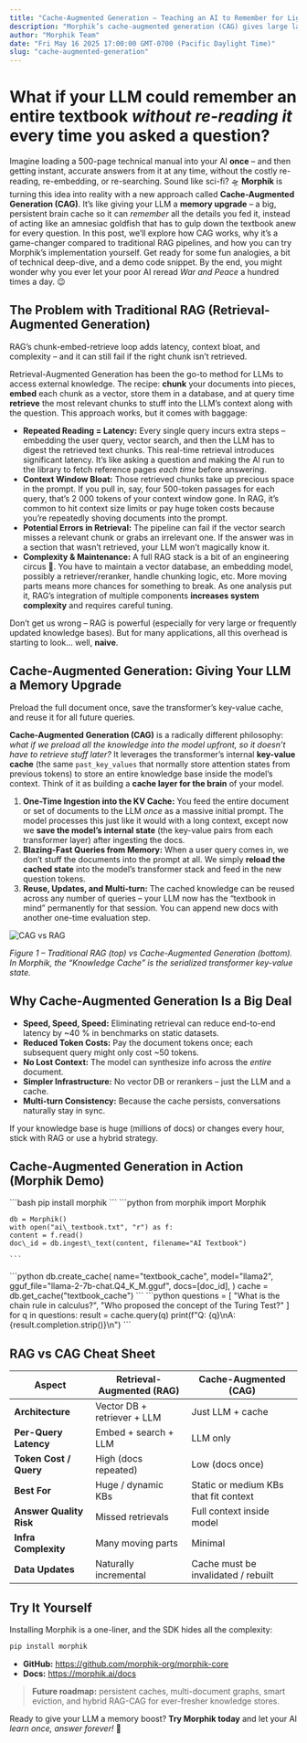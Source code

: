 ```yaml
---
title: "Cache-Augmented Generation – Teaching an AI to Remember for Lightning-Fast Answers"
description: "Morphik’s cache-augmented generation (CAG) gives large language models a memory upgrade, making them 10× faster than traditional RAG by storing long-term context in the transformer key-value cache."
author: "Morphik Team"
date: "Fri May 16 2025 17:00:00 GMT-0700 (Pacific Daylight Time)"
slug: "cache-augmented-generation"
---
```


# What if your LLM could remember an entire textbook _without re-reading it_ every time you asked a question?

Imagine loading a 500-page technical manual into your AI **once** – and then getting instant, accurate answers from it at any time, without the costly re-reading, re-embedding, or re-searching. Sound like sci-fi? 🛸 **Morphik** is turning this idea into reality with a new approach called **Cache-Augmented Generation (CAG)**. It’s like giving your LLM a **memory upgrade** – a big, persistent brain cache so it can _remember_ all the details you fed it, instead of acting like an amnesiac goldfish that has to gulp down the textbook anew for every question. In this post, we’ll explore how CAG works, why it’s a game-changer compared to traditional RAG pipelines, and how you can try Morphik’s implementation yourself. Get ready for some fun analogies, a bit of technical deep-dive, and a demo code snippet. By the end, you might wonder why you ever let your poor AI reread _War and Peace_ a hundred times a day. 😉

## The Problem with Traditional RAG (Retrieval-Augmented Generation)

<warning>
  RAG’s chunk-embed-retrieve loop adds latency, context bloat, and complexity – and it can still fail if the right chunk isn’t retrieved.
</warning>

Retrieval-Augmented Generation has been the go-to method for LLMs to access external knowledge. The recipe: **chunk** your documents into pieces, **embed** each chunk as a vector, store them in a database, and at query time **retrieve** the most relevant chunks to stuff into the LLM’s context along with the question. This approach works, but it comes with baggage:

- **Repeated Reading = Latency:** Every single query incurs extra steps – embedding the user query, vector search, and then the LLM has to digest the retrieved text chunks. This real-time retrieval introduces significant latency. It’s like asking a question and making the AI run to the library to fetch reference pages _each time_ before answering.
- **Context Window Bloat:** Those retrieved chunks take up precious space in the prompt. If you pull in, say, four 500-token passages for each query, that’s 2 000 tokens of your context window gone. In RAG, it’s common to hit context size limits or pay huge token costs because you’re repeatedly shoving documents into the prompt.
- **Potential Errors in Retrieval:** The pipeline can fail if the vector search misses a relevant chunk or grabs an irrelevant one. If the answer was in a section that wasn’t retrieved, your LLM won’t magically know it.
- **Complexity & Maintenance:** A full RAG stack is a bit of an engineering circus 🎪. You have to maintain a vector database, an embedding model, possibly a retriever/reranker, handle chunking logic, etc. More moving parts means more chances for something to break. As one analysis put it, RAG’s integration of multiple components **increases system complexity** and requires careful tuning.

Don’t get us wrong – RAG is powerful (especially for very large or frequently updated knowledge bases). But for many applications, all this overhead is starting to look… well, **naive**.

## Cache-Augmented Generation: Giving Your LLM a Memory Upgrade

<success>
  Preload the full document once, save the transformer’s key-value cache, and reuse it for all future queries.
</success>

**Cache-Augmented Generation (CAG)** is a radically different philosophy: _what if we preload all the knowledge into the model upfront, so it doesn’t have to retrieve stuff later?_ It leverages the transformer’s internal **key-value cache** (the same `past_key_values` that normally store attention states from previous tokens) to store an entire knowledge base inside the model’s context. Think of it as building a **cache layer for the brain** of your model.

1. **One-Time Ingestion into the KV Cache:** You feed the entire document or set of documents to the LLM _once_ as a massive initial prompt. The model processes this just like it would with a long context, except now we **save the model’s internal state** (the key-value pairs from each transformer layer) after ingesting the docs.
2. **Blazing-Fast Queries from Memory:** When a user query comes in, we don’t stuff the documents into the prompt at all. We simply **reload the cached state** into the model’s transformer stack and feed in the new question tokens.
3. **Reuse, Updates, and Multi-turn:** The cached knowledge can be reused across any number of queries – your LLM now has the “textbook in mind” permanently for that session. You can append new docs with another one-time evaluation step.

![CAG vs RAG](/cag-diagram.png)

_Figure 1 – Traditional RAG (top) vs Cache-Augmented Generation (bottom). In Morphik, the “Knowledge Cache” is the serialized transformer key-value state._

## Why Cache-Augmented Generation Is a Big Deal

- **Speed, Speed, Speed:** Eliminating retrieval can reduce end-to-end latency by ~40 % in benchmarks on static datasets.
- **Reduced Token Costs:** Pay the document tokens once; each subsequent query might only cost ~50 tokens.
- **No Lost Context:** The model can synthesize info across the _entire_ document.
- **Simpler Infrastructure:** No vector DB or rerankers – just the LLM and a cache.
- **Multi-turn Consistency:** Because the cache persists, conversations naturally stay in sync.

<info>
  If your knowledge base is huge (millions of docs) or changes every hour, stick with RAG or use a hybrid strategy.
</info>

## Cache-Augmented Generation in Action (Morphik Demo)

<Steps>
  <Step title="Install Morphik">
    ```bash
    pip install morphik
    ```
  </Step>
  <Step title="Ingest Your Document">
    ```python
    from morphik import Morphik
    
    db = Morphik()
    with open("ai\_textbook.txt", "r") as f:
    content = f.read()
    doc\_id = db.ingest\_text(content, filename="AI Textbook")
    
    ```
  </Step>
  <Step title="Create the Cache">
    ```python
    db.create_cache(
        name="textbook_cache",
        model="llama2",
        gguf_file="llama-2-7b-chat.Q4_K_M.gguf",
        docs=[doc_id],
    )
    cache = db.get_cache("textbook_cache")
    ```
  </Step>
  <Step title="Query Away – Lightning Fast!">
    ```python
    questions = [
        "What is the chain rule in calculus?",
        "Who proposed the concept of the Turing Test?"
    ]
    for q in questions:
        result = cache.query(q)
        print(f"Q: {q}\nA: {result.completion.strip()}\n")
    ```
  </Step>
</Steps>

## RAG vs CAG Cheat Sheet

| Aspect                  | Retrieval-Augmented (RAG)     | Cache-Augmented (CAG)                 |
| ----------------------- | ----------------------------- | ------------------------------------- |
| **Architecture**        | Vector DB \+ retriever \+ LLM | Just LLM \+ cache                     |
| **Per-Query Latency**   | Embed \+ search \+ LLM        | LLM only                              |
| **Token Cost / Query**  | High (docs repeated)          | Low (docs once)                       |
| **Best For**            | Huge / dynamic KBs            | Static or medium KBs that fit context |
| **Answer Quality Risk** | Missed retrievals             | Full context inside model             |
| **Infra Complexity**    | Many moving parts             | Minimal                               |
| **Data Updates**        | Naturally incremental         | Cache must be invalidated / rebuilt   |

## Try It Yourself

Installing Morphik is a one-liner, and the SDK hides all the complexity:

```bash
pip install morphik
```

- **GitHub:** https://github.com/morphik-org/morphik-core
- **Docs:** https://morphik.ai/docs

> **Future roadmap:** persistent caches, multi-document graphs, smart eviction, and hybrid RAG-CAG for ever-fresher knowledge stores.

Ready to give your LLM a memory boost? **Try Morphik today** and let your AI _learn once, answer forever\!_ 🚀
